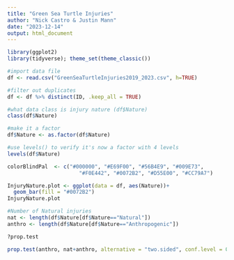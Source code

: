 ```yaml
---
title: "Green Sea Turtle Injuries"
author: "Nick Castro & Justin Mann"
date: "2023-12-14"
output: html_document
---
```


```r
library(ggplot2)
library(tidyverse); theme_set(theme_classic())
```



```r
#import data file
df <- read.csv("GreenSeaTurtleInjuries2019_2023.csv", h=TRUE)

#filter out duplicates 
df <- df %>% distinct(ID, .keep_all = TRUE)

#what data class is injury nature (df$Nature)
class(df$Nature)

#make it a factor
df$Nature <- as.factor(df$Nature)

#use levels() to verify it's now a factor with 4 levels
levels(df$Nature)
```

```r
colorBlindPal  <- c("#000000", "#E69F00", "#56B4E9", "#009E73", 
                       "#F0E442", "#0072B2", "#D55E00", "#CC79A7")
```

```r
InjuryNature.plot <- ggplot(data = df, aes(Nature))+
  geom_bar(fill = "#0072B2")
InjuryNature.plot
```

```r
#Number of Natural injuries
nat <- length(df$Nature[df$Nature=="Natural"])
anthro <- length(df$Nature[df$Nature=="Anthropogenic"])

?prop.test

prop.test(anthro, nat+anthro, alternative = "two.sided", conf.level = 0.95)
```

